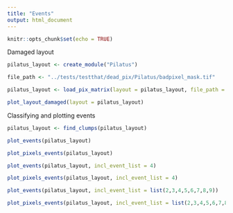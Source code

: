 ```yaml
---
title: "Events"
output: html_document
---
```


```r
knitr::opts_chunk$set(echo = TRUE)
```

Damaged layout
```r
pilatus_layout <- create_module("Pilatus")

file_path <- "../tests/testthat/dead_pix/Pilatus/badpixel_mask.tif"

pilatus_layout <- load_pix_matrix(layout = pilatus_layout, file_path = file_path)

plot_layout_damaged(layout = pilatus_layout)
```
Classifying and plotting events
```r

pilatus_layout <- find_clumps(pilatus_layout)

plot_events(pilatus_layout)

plot_pixels_events(pilatus_layout)

plot_events(pilatus_layout, incl_event_list = 4)

plot_pixels_events(pilatus_layout, incl_event_list = 4)

plot_events(pilatus_layout, incl_event_list = list(2,3,4,5,6,7,8,9))

plot_pixels_events(pilatus_layout, incl_event_list = list(2,3,4,5,6,7,8,9))

```
